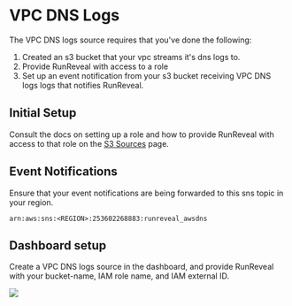# VPC DNS Logs

The VPC DNS logs source requires that you've done the following:
1. Created an s3 bucket that your vpc streams it's dns logs to.
2. Provide RunReveal with access to a role 
3. Set up an event notification from your s3 bucket receiving VPC DNS logs logs that notifies RunReveal.

## Initial Setup
Consult the docs on setting up a role and how to provide RunReveal with access to that role on the [S3 Sources](/Sources/S3-Sources) page.

## Event Notifications
Ensure that your event notifications are being forwarded to this sns topic in your region.
```
arn:aws:sns:<REGION>:253602268883:runreveal_awsdns
```

## Dashboard setup
Create a VPC DNS logs source in the dashboard, and provide RunReveal with your bucket-name, IAM role name, and IAM external ID.

<img src="/awsdns-1.png"/>